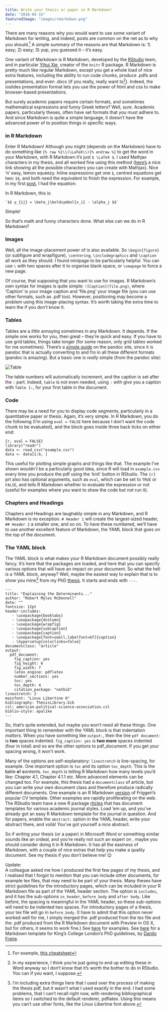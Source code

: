 ```yaml
---
title: Write your thesis or paper in R Markdown!
date: "2016-04-15"
featuredImage: "images/rmarkdown.png"
---
```



There are many reasons why you would want to use some variant of Markdown for writing, and indeed, posts are common on the net as to why you should.[^1] A simple summary of the reasons are that Markdown is: 1) easy; 2) easy; 3) yup, you guessed it – it’s easy.

One variant of Markdown is R Markdown, developed by the [RStudio](https://www.rstudio.com/) team, and in particular [Yihui Xie](http://yihui.name/knitr/), creator of the `knitr` R package. R Markdown is pretty much like regular Markdown, except you get a whole load of nice extra features, including the ability to run code chunks, produce .pdfs and presentations, and even .docx (if you really, really want to[^2]). Indeed, the ioslides presentation format lets you use the power of html and css to make browser-based presentations.

But surely academic papers require certain formats, and sometimes mathematical expressions and funny Greek letters? Well, sure. Academic papers, particularly theses, often have set formats that you must adhere to. And since Markdown is quite a simple language, it doesn’t have the advanced power of <InlineMath math="\LaTeX"/> to position things in specific ways.

### <InlineMath math="\LaTeX"/> in R Markdown

Enter R Markdown! Although you might (depends on the Markdown) have to do something like `{% raw %}\\(\LaTeX\\){% endraw %}` to get the word <InlineMath math="\LaTeX"/> in your Markdown, with R Markdown it’s just `$ \LaTeX $`. I used Mathjax characters in my thesis, and all worked fine using this method ([here’s](http://www.onemathematicalcat.org/MathJaxDocumentation/TeXSyntax.htm) a nice link showing all the possible characters you can create with Mathjax). Nice ‘n’ easy, lemon squeezy. Inline <InlineMath math="\LaTeX"/> expressions get one `$`, centred equations get two: `$$`, and both need the equivalent to finish the expression. For example, in my first [post](https://www.robertmylesmcdonnell.com/content/posts/stan-or-jags-for-bayesian-ideal-point-irt/), I had the equation:

<BlockMath math="y_{ij} = \beta_j\bf{x_i} - \alpha_j" />

In R Markdown, this is:

    `$$ y_{ij} = \beta_j\boldsymbol{x_i} - \alpha_j $$`

Simple!

So that’s math and funny characters done. What else can we do in R Markdown?

### Images

Well, all the image-placement power of <InlineMath math="\LaTeX"/> is also available. So `\begin{figure}` (or subfigure and wrapfigure), `\centering`, `\includegraphics` and `\caption` all work as they should. I found minipage to be particularly helpful. You can use `\` with two spaces after it to organise blank space, or `\newpage` to force a new page.

Of course, that supposing that you want to use <InlineMath math="\LaTeX"/> for images. R Markdown’s own syntax for images is quite simple: `![Caption](file.png)`, where ‘Caption’ is your image caption and ‘file.png’ your image file (you can use other formats, such as .pdf too). However, positioning may become a problem using this image-placing syntax. It’s worth taking the extra time to learn the <InlineMath math="\LaTeX"/> if you don’t know it.

### Tables

Tables are a _little_ annoying sometimes in any Markdown. It depends. If the simple one works for you, then great – they’re quick and easy. If you have to use grid tables, things take longer (for some reason, only grid tables worked for me sometimes). There’s a [simple guide](http://pandoc.org/README.html#tables) on the pandoc site, since it is pandoc that is actually converting to and fro in all these different formats (pandoc is amazing). But a basic one is _really_ simple (from the pandoc site):

![Table](http://i.imgur.com/TcbAp2U.png)

The table numbers will automatically increment, and the caption is set after the `:` part. Indeed, `table` is not even needed, using `:` with give you a caption with `Table 1:`, for your first table in the document.

### Code

There may be a need for you to display code segments, particularly in a quantitative paper or thesis. Again, it’s very simple. In R Markdown, you do the following (I’m using `eval = FALSE` here because I don’t want the code chunk to be evaluated), and the block goes inside three back ticks on either end:

    {r, eval = FALSE}
    library("readr")
    data <- read_csv("example.csv")
    data <- data[1:6, ]

This useful for plotting simple graphs and things like that. The example I’ve shown _wouldn’t_ be a particularly good idea, since R will load in `example.csv` every time you produce the pdf using the ‘knit’ button in RStudio. The `{r}` prt also has optional arguments, such as `eval`, which can be set to `TRUE` or `FALSE`, and tells R Markdown whether to evaluate the expression or not (useful for examples where you want to show the code but not run it).

### Chapters and Headings

Chapters and Headings are laughably simple in any Markdown, and R Markdown is no exception. `# Header 1` will create the largest-sized header, `## Header 2` a smaller one, and so on. To have these numbered, we’ll have to use another excellent feature of Markdown, the YAML block that goes on the top of the document.

### The YAML block

The YAML block is what makes your R Markdown document possibly really fancy. It’s here that the <InlineMath math="\LaTeX"/> packages are loaded, and here that you can specify various options that will have an impact on your document. So what the hell _is_ a YAML block, anyway? Well, maybe the easiest way to explain that is to show you mine[^3] from my PhD
[thesis](https://www.robertmylesmcdonnell.com/Robert_Myles_McDonnell_thesis.pdf). It starts and ends with `---`.

    ---
    title: "Explaining the Determinants..."
    author: "Robert Myles McDonnell"
    date: ""
    fontsize: 12pt
    header-includes:
       - \usepackage{booktabs}
       - \usepackage{dcolumn}
       - \usepackage{wrapfig}
       - \usepackage{subcaption}
       - \usepackage{caption}
       - \usepackage[font=small,labelfont=bf]{caption}
       - \hypersetup{colorlinks=false}
    documentclass: "article"
    output:
      pdf_document:
        fig_caption: yes
        fig_height: 6
        fig_width: 7
        latex_engine: pdflatex
        number_sections: yes
        toc: yes
        toc_depth: 4
        citation_package: "natbib"
    linestretch: 2
    mainfont: "Linux Libertine O"
    bibliography: ThesisLibrary.bib
    csl: american-political-science-association.csl
    biblio-style: apalike
    ---

So, that’s quite extended, but maybe you won’t need all these things. One important thing to remember with the YAML block is that indentation _matters_. When you have something like `output:`, then the line `pdf document:` is **two** spaces indented. `fig_caption: yes` is **two more** spaces indented (four in total) and so are the other options to pdf_document. If you get your spacing wrong, it won’t work.

Many of the options are self-explanatory: `linestretch` is line-spacing, for example. One important option is `toc` and its option `toc_depth`. This is the **t**able **o**f **c**ontents. `toc_depth` is telling R Markdown how many levels you’d like: Chapter 4.1, Chapter 4.1.1 etc. More advanced elements can be changed too. For example, this thesis had a `documentclass` of article, but you can write your own document class and therefore produce radically different documents. One example is an R Markdown [version](https://github.com/danielkrizian/resume_template) of Friggeri’s popular CV template. Other examples are rapidly proliferating on the web. The RStudio team have a new R package [rticles](https://github.com/rstudio/rticles) that has document templates for various academic journal styles. Load ’em up, and you’ve already got an easy R Markdown template for the journal in question. And for papers, enable the `abstract:` option in the YAML header, write your abstract there, and voilà! You’ve got yourself a nice abstract.

So if writing your thesis (or a paper) in Microsoft Word or something similar sounds like an ordeal, and you’re really not such an expert on <InlineMath math="\LaTeX"/>, maybe you should consider doing it in R Markdown. It has all the easiness of Markdown, with a couple of nice extras that help you make a quality document. See my thesis if you don’t believe me! 😉

Update:  
A colleague asked me how I produced the first few pages of my thesis, and I realised that I forgot to mention that you can include other documents, for example tex files, that may need to be part of your thesis. Many theses have strict guidelines for the introductory pages, which can be included in your R Markdown file as part of the YAML header section. The option is `includes`, and it has the sub-options `in_header`, `before_body` and `after body`. Like before, the spacing is meaningful in the YAML header, so these sub-options will need to be indented two spaces. For introductory pages of a thesis, your tex file will go in `before_body`. (I have to admit that this option never worked well for me, I simply merged the .pdf produced from the tex file and the .pdf produced from the R Markdown document with Preview in OS X, but for others, it seems to work fine.) See [here](http://rmarkdown.rstudio.com/markdown_document_format.html) for examples. See [here](https://github.com/danilofreire/kcl-thesis-template-markdown) for a Markdown template for King’s College London’s PhD guidelines, by [Danilo Freire](http://danilofreire.github.io/).

[^1]: For example, [this cheatsheet](http://markdown-guide.readthedocs.org/en/latest/basics.html)
[^2]: In my experience, I think you’re just going to end up editing these in Word anyway so I don’t know that it’s worth the bother to do in RStudio. You can if you want, I suppose.
[^3]: I’m including extra things here that I used over the process of making the thesis pdf, but it wasn’t what I used exactly in the end. I had some problems, that I can’t recall right now, with rendering bibliographical items so I switched to the default <InlineMath math="\LaTeX"/> renderer, pdflatex. Using this means you can’t use other fonts, like the Linux Libertine font above.

<link rel="image_src" href="http://i.imgur.com/vywFhKA.png?1" />
